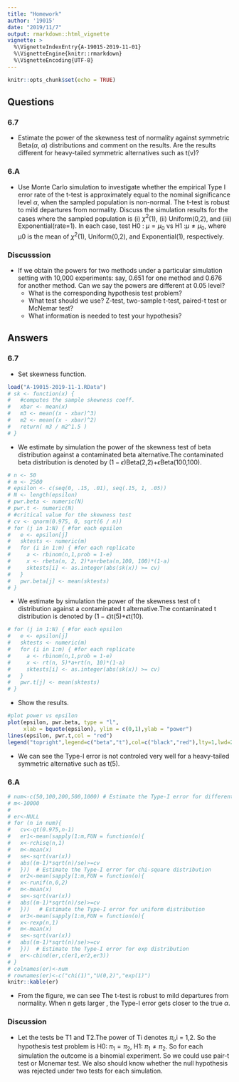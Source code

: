 ```yaml
---
title: "Homework"
author: '19015'
date: "2019/11/7"
output: rmarkdown::html_vignette
vignette: >
  %\VignetteIndexEntry{A-19015-2019-11-01}
  %\VignetteEngine{knitr::rmarkdown}
  %\VignetteEncoding{UTF-8}
---
```


```r
knitr::opts_chunk$set(echo = TRUE)
```

## Questions

### 6.7
+ Estimate the power of the skewness test of normality against symmetric Beta($\alpha$, $\alpha$) distributions and comment on the results. Are the results different for heavy-tailed symmetric alternatives such as t(ν)?

### 6.A

+ Use Monte Carlo simulation to investigate whether the empirical Type I error rate of the t-test is approximately equal to the nominal significance level $\alpha$, when the sampled population is non-normal. The t-test is robust to mild departures from normality. Discuss the simulation results for the cases where the sampled population is (i) $\chi^2$(1), (ii) Uniform(0,2), and (iii) Exponential(rate=1). In each case, test H0 : $\mu = \mu_0$ vs H1 :$\mu \neq \mu_0$, where µ0 is the mean of $\chi^2$(1), Uniform(0,2), and Exponential(1), respectively.

### Discusssion

+ If we obtain the powers for two methods under a particular simulation setting with 10,000 experiments: say, 0.651 for one method and 0.676 for another method. Can we say the powers are different at 0.05 level?
   + What is the corresponding hypothesis test problem?
   + What test should we use? Z-test, two-sample t-test, paired-t test or McNemar test?
   + What information is needed to test your hypothesis?
   

## Answers

### 6.7

+ Set skewness function.
```r
load("A-19015-2019-11-1.RData")
# sk <- function(x) {
#   #computes the sample skewness coeff.
#   xbar <- mean(x)
#   m3 <- mean((x - xbar)^3)
#   m2 <- mean((x - xbar)^2)
#   return( m3 / m2^1.5 )
# }
```

+ We estimate by simulation the power of the skewness test of beta distribution against a contaminated beta alternative.The contaminated beta distribution is denoted by $(1-\epsilon)$Beta(2,2)+$\epsilon$Beta(100,100).
```r
# n <- 50
# m <- 2500
# epsilon <- c(seq(0, .15, .01), seq(.15, 1, .05))
# N <- length(epsilon)
# pwr.beta <- numeric(N)
# pwr.t <- numeric(N)
# #critical value for the skewness test
# cv <- qnorm(0.975, 0, sqrt(6 / n))
# for (j in 1:N) { #for each epsilon
#   e <- epsilon[j]
#   sktests <- numeric(m)
#   for (i in 1:m) { #for each replicate
#     a <- rbinom(n,1,prob = 1-e)
#     x <- rbeta(n, 2, 2)*a+rbeta(n,100, 100)*(1-a)
#     sktests[i] <- as.integer(abs(sk(x)) >= cv)
#   }
#   pwr.beta[j] <- mean(sktests)
# }
```

+ We estimate by simulation the power of the skewness test of t distribution against a contaminated t alternative.The contaminated t distribution is denoted by $(1-\epsilon)$t(5)+$\epsilon$t(10).
```r
# for (j in 1:N) { #for each epsilon
#   e <- epsilon[j]
#   sktests <- numeric(m)
#   for (i in 1:m) { #for each replicate
#     a <- rbinom(n,1,prob = 1-e)
#     x <- rt(n, 5)*a+rt(n, 10)*(1-a)
#     sktests[i] <- as.integer(abs(sk(x)) >= cv)
#   }
#   pwr.t[j] <- mean(sktests)
# }
```

+ Show the results.
```r
#plot power vs epsilon
plot(epsilon, pwr.beta, type = "l",
     xlab = bquote(epsilon), ylim = c(0,1),ylab = "power")
lines(epsilon, pwr.t,col = "red")
legend("topright",legend=c("beta","t"),col=c("black","red"),lty=1,lwd=2) 

```

+ We can see the Type-I error is not controled very well for a  heavy-tailed symmetric alternative such as t(5).

### 6.A
```r
# num<-c(50,100,200,500,1000) # Estimate the Type-I error for different sizes.
# m<-10000
# 
# er<-NULL
# for (n in num){
#   cv<-qt(0.975,n-1)
#   er1<-mean(sapply(1:m,FUN = function(o){
#   x<-rchisq(n,1)
#   m<-mean(x)
#   se<-sqrt(var(x))
#   abs((m-1)*sqrt(n)/se)>=cv
#   }))  # Estimate the Type-I error for chi-square distribution
#   er2<-mean(sapply(1:m,FUN = function(o){
#   x<-runif(n,0,2)
#   m<-mean(x)
#   se<-sqrt(var(x))
#   abs((m-1)*sqrt(n)/se)>=cv
#   }))   # Estimate the Type-I error for uniform distribution
#   er3<-mean(sapply(1:m,FUN = function(o){
#   x<-rexp(n,1)
#   m<-mean(x)
#   se<-sqrt(var(x))
#   abs((m-1)*sqrt(n)/se)>=cv
#   }))  # Estimate the Type-I error for exp distribution
#   er<-cbind(er,c(er1,er2,er3))
# }
# colnames(er)<-num
# rownames(er)<-c("chi(1)","U(0,2)","exp(1)")
knitr::kable(er)
```

+ From the figure, we can see The t-test is robust to mild departures from normality. When n gets larger , the Type-I error gets closer to the true $\alpha$.

### Discussion

+  Let the tests be T1 and T2.The power of Ti denotes $\pi_i$,i = 1,2. So the hypothesis test problem is H0: $\pi_1 = \pi_2$, H1: $\pi_1 \neq \pi_2$. So for each simulation the outcome is a binomial experiment. So we could use pair-t test or Mcnemar test. We also should know whether the null hypothesis was rejected under two tests for each simulation.
